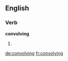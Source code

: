 ==English==

===Verb===
'''convolving'''

# {{present participle of|convolve}}
{{count page|[[Wiktionary:Page count]]}}

[[de:convolving]]
[[fr:convolving]]